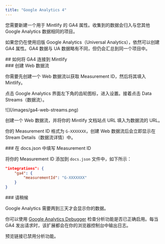 ```yaml
---
title: "Google Analytics 4"
---
```


您需要新建一个用于 Mintlify 的 <Tooltip tip="Google Analytics 4">GA4</Tooltip> 属性。收集到的数据会归入与您其他 Google Analytics 数据相同的项目。

如果您仍在使用旧版 Google Analytics（Universal Analytics），依然可以创建 <Tooltip tip="Google Analytics 4">GA4</Tooltip> 属性。<Tooltip tip="Google Analytics 4">GA4</Tooltip> 数据与 UA 数据略有不同，但仍会汇总到同一个项目中。

<div id="how-to-connect-ga4-to-mintlify">
  ## 如何将 GA4 连接到 Mintlify
</div>

<div id="create-a-web-stream">
  ### 创建 Web 数据流
</div>

你需要先创建一个 Web 数据流以获取 Measurement ID，然后将其填入 Mintlify。

点击 Google Analytics 界面左下角的齿轮图标，进入设置。接着点击 Data Streams（数据流）。

<Frame>![](/images/ga4-web-streams.png)</Frame>

创建一个 Web 数据流，并将你的 Mintlify 文档站点 URL 填入为数据流的 URL。

你的 Measurement ID 格式为 `G-XXXXXXX`，创建 Web 数据流后会立即显示在 Stream Details（数据流详情）中。

<div id="put-measurement-id-in-docsjson">
  ### 在 docs.json 中填写 Measurement ID
</div>

将你的 Measurement ID 添加到 `docs.json` 文件中，如下所示：

```json docs.json
"integrations": {
    "ga4": {
        "measurementId": "G-XXXXXXX"
    }
}
```

<div id="wait">
  ### 请稍候
</div>

Google Analytics 需要两到三天才会显示你的数据。

你可以使用 [Google Analytics Debugger](https://chrome.google.com/webstore/detail/google-analytics-debugger/jnkmfdileelhofjcijamephohjechhna?hl=en) 检查分析功能是否已正确启用。每当 GA4 发出请求时，该扩展都会在你的浏览器控制台中输出日志。

<Note>
  预览链接已禁用分析功能。
</Note>